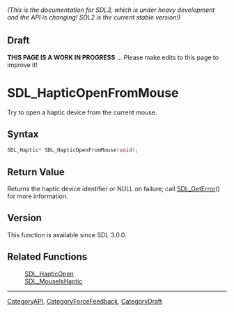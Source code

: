 ====== (This is the documentation for SDL3, which is under heavy development and the API is changing! SDL2 is the current stable version!) ======

== Draft ==

'''THIS PAGE IS A WORK IN PROGRESS''' ... Please make edits to this page to improve it!
= SDL_HapticOpenFromMouse =

Try to open a haptic device from the current mouse.

== Syntax ==

<syntaxhighlight lang='c'>
SDL_Haptic* SDL_HapticOpenFromMouse(void);
</syntaxhighlight>

== Return Value ==

Returns the haptic device identifier or NULL on failure; call
[[SDL_GetError]]() for more information.

== Version ==

This function is available since SDL 3.0.0.

== Related Functions ==

:[[SDL_HapticOpen]]
:[[SDL_MouseIsHaptic]]

----
[[CategoryAPI]], [[CategoryForceFeedback]], [[CategoryDraft]]


